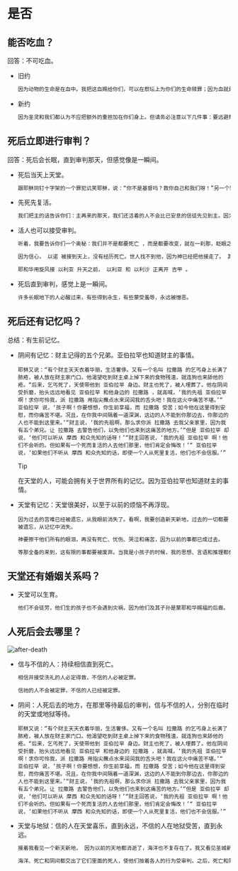 # 是否

## 能否吃血？

回答：不可吃血。

- 旧约

  ```txt filename="利未记 17:11（和合本修订版）"
  因为动物的生命是在血中。我把这血赐给你们，可以在祭坛上为你们的生命赎罪；因为血就是生命，能够赎罪。
  ```

- 新约

  ```txt filename="使徒行传 15:28（当代译本）"
  因为圣灵和我们都认为不应把额外的重担加在你们身上。但请务必注意以下几件事：要远避祭拜偶像的事，不可吃血，不可吃勒死的牲畜，不可淫乱。
  ```

## 死后立即进行审判？

回答：死后会长眠，直到审判那天，但感觉像是一瞬间。

- 死后当天上天堂。

  ```txt filename="路加福音 23:39-43（当代译本）"
  跟耶稣同钉十字架的一个罪犯讥笑耶稣，说：“你不是基督吗？救你自己和我们呀！”另一个罪犯却责备他说：“你同样是受刑的，难道不怕神吗？我们是罪有应得，但这个人没有任何过犯。”他对耶稣说：“耶稣啊，当你来执掌王权的时候，请你记得我。”耶稣对他说：“我实在告诉你，今天你要和我一起在乐园里了。”
  ```

- 先死先复活。

  ```txt filename="帖撒罗尼迦前书 4:15-16（当代译本）"
  我们把主的话告诉你们：主再来的那天，我们还活着的人不会比已安息的信徒先见到主。因为主必在号令声、天使长的呼喊声和神的号角声中亲自从天降临，已经离世的基督徒必先复活。
  ```

- 活人也可以接受审判。

  ```txt filename="哥林多前书 15:51-53（当代译本）"
  听着，我要告诉你们一个奥秘：我们并不是都要死亡 ，而是都要改变，就在一刹那，眨眼之间，最后的号角吹响的时候。因为号角一吹响，死人就要复活成为永不朽坏的，我们也要改变。那时，这必朽的身体要变成不朽的，这必死的要变成不死的。
  ```

  ```txt filename="希伯来书 11:5（当代译本）"
  因为信心， 以诺 被接到天上，没有经历死亡。世人找不到他，因为神已经把他接走了。 其实他在被接之前，已经被肯定为神喜悦的人。
  ```

  ```txt filename="列王下记 2:1（当代译本）"
  耶和华用旋风接 以利亚 升天之前， 以利亚 和 以利沙 正离开 吉甲 。
  ```

- 死后直到审判，感觉上是一瞬间。

  ```txt filename="但以理书 12:2（当代译本）"
  许多长眠地下的人必醒过来，有些得到永生，有些蒙受羞辱，永远被憎恶。
  ```

## 死后还有记忆吗？

总结：有生前记忆。

- 阴间有记忆：财主记得的五个兄弟。亚伯拉罕也知道财主的事情。

  ```text filename="路加福音 16:19-32（当代译本）"
  耶稣又说：“有个财主天天衣着华丽，生活奢侈。又有一个名叫 拉撒路 的乞丐身上长满了脓疮，被人放在财主家门口。他渴望吃到财主桌上掉下来的食物残渣，就连狗也来舔他的疮。“后来，乞丐死了，天使带他到 亚伯拉罕 身边。财主也死了，被人埋葬了。他在阴间受折磨，抬头远远地看见 亚伯拉罕 和他身边的 拉撒路 ，就高喊，‘我的先祖 亚伯拉罕 啊！求你可怜我，派 拉撒路 用指尖蘸点水来润润我的舌头吧！我在这火中痛苦不堪。’“ 亚伯拉罕 说，‘孩子啊！你要想想，你生前享福，而 拉撒路 受苦；如今他在这里得到安慰，而你痛苦不堪。况且，在你我中间隔着一道深渊，这边的人不能到你那边去，你那边的人也不能到这里来。’“财主说，‘我的先祖啊，那么求你派 拉撒路 去我父亲家里，因为我有五个弟兄。让 拉撒路 去警告他们，以免他们也来到这痛苦的地方。’“但是 亚伯拉罕 却说，‘他们可以听从 摩西 和众先知的话呀！’“财主回答说，‘我的先祖 亚伯拉罕 啊！他们不会听的。但如果有一个死而复活的人去他们那里，他们肯定会悔改！’“ 亚伯拉罕 说，‘如果他们不听从 摩西 和众先知的话，即使一个人从死里复活，他们也不会信服。’”
  ```

  > [!TIP]
  >
  > 在天堂的人，可能会拥有关于世界所有的记忆。因为亚伯拉罕也知道财主的事情。

- 天堂有记忆：天堂很美好，以至于以前的烦恼不再浮现。

  ```text filename="以赛亚书 65-16:17（当代译本）"
  因为过去的苦难已经被遗忘，从我眼前消失了。看啊，我要创造新天新地，过去的一切都要被遗忘，从记忆中消失。
  ```

  ```txt filename="启示录 21-4（当代译本）"
  神要擦干他们所有的眼泪，再没有死亡、忧伤、哭泣和痛苦，因为以前的事都已成过去。
  ```

  ```txt filename="哥林多前书 13-10:11（当代译本）"
  等那全备的来到，这有限的事都要被废弃。当我是小孩子的时候，我的思想、言语和推理都像小孩子，长大后，我就把一切幼稚的事丢弃了。
  ```

## 天堂还有婚姻关系吗？

- 天堂可以生育。

  ```txt filename="以赛亚书 65:23（当代译本）"
  他们不会徒劳，他们生的孩子也不会遇到灾祸，因为他们及其子孙是蒙耶和华赐福的后裔。
  ```

## 人死后会去哪里？

![after-death](/after-death.svg)

- 信与不信的人：持续相信直到死亡。

  ```txt filename="马可福音 16:16（当代译本）"
  相信并接受洗礼的人必定得救，不信的人必被定罪。
  ```

  ```txt filename="约翰福音 3:18（当代译本）"
  信祂的人不会被定罪，不信的人已经被定罪。
  ```

- 阴间：人死后去的地方，在那里等待最后的审判，信与不信的人，分别在临时的天堂或地狱等待。

  ```text filename="路加福音 16:19-32（当代译本）"
  耶稣又说：“有个财主天天衣着华丽，生活奢侈。又有一个名叫 拉撒路 的乞丐身上长满了脓疮，被人放在财主家门口。他渴望吃到财主桌上掉下来的食物残渣，就连狗也来舔他的疮。“后来，乞丐死了，天使带他到 亚伯拉罕 身边。财主也死了，被人埋葬了。他在阴间受折磨，抬头远远地看见 亚伯拉罕 和他身边的 拉撒路 ，就高喊，‘我的先祖 亚伯拉罕 啊！求你可怜我，派 拉撒路 用指尖蘸点水来润润我的舌头吧！我在这火中痛苦不堪。’“ 亚伯拉罕 说，‘孩子啊！你要想想，你生前享福，而 拉撒路 受苦；如今他在这里得到安慰，而你痛苦不堪。况且，在你我中间隔着一道深渊，这边的人不能到你那边去，你那边的人也不能到这里来。’“财主说，‘我的先祖啊，那么求你派 拉撒路 去我父亲家里，因为我有五个弟兄。让 拉撒路 去警告他们，以免他们也来到这痛苦的地方。’“但是 亚伯拉罕 却说，‘他们可以听从 摩西 和众先知的话呀！’“财主回答说，‘我的先祖 亚伯拉罕 啊！他们不会听的。但如果有一个死而复活的人去他们那里，他们肯定会悔改！’“ 亚伯拉罕 说，‘如果他们不听从 摩西 和众先知的话，即使一个人从死里复活，他们也不会信服。’”
  ```

- 天堂与地狱：信的人在天堂喜乐，直到永远，不信的人在地狱受苦，直到永远。

  ```txt filename="启示录 21:1-2（当代译本）"
  接着我看见一个新天新地， 因为以前的天地都消逝了，海洋也不复存在了。我又看见圣城新 耶路撒冷 从天上的神那里降下，预备好了，像妆饰整齐等候新郎的新娘。
  ```

  ```txt filename="启示录 20:13-15（当代译本）"
  海洋、死亡和阴间都交出了它们里面的死人，使他们按着各人的行为受审判。之后，死亡和阴间也被扔进火湖里，这火湖就是第二次的死。名字没有记在生命册上的都要被扔进火湖里。
  ```

